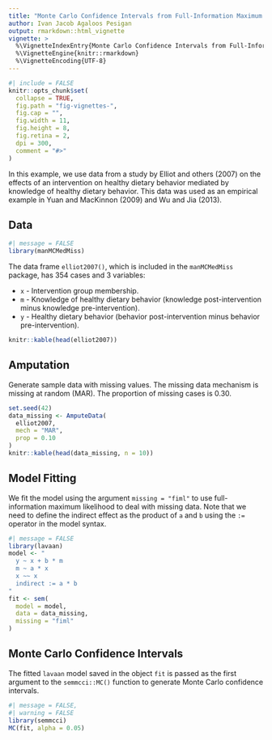 ```yaml
---
title: "Monte Carlo Confidence Intervals from Full-Information Maximum Likelihood Estimates Using the semmcci Package"
author: Ivan Jacob Agaloos Pesigan
output: rmarkdown::html_vignette
vignette: >
  %\VignetteIndexEntry{Monte Carlo Confidence Intervals from Full-Information Maximum Likelihood Estimates Using the semmcci Package}
  %\VignetteEngine{knitr::rmarkdown}
  %\VignetteEncoding{UTF-8}
---
```


```r
#| include = FALSE
knitr::opts_chunk$set(
  collapse = TRUE,
  fig.path = "fig-vignettes-",
  fig.cap = "",
  fig.width = 11,
  fig.height = 8,
  fig.retina = 2,
  dpi = 300,
  comment = "#>"
)
```

In this example, we use data from a study by Elliot and others (2007) on the effects of an intervention on healthy dietary behavior mediated by knowledge of healthy dietary behavior. This data was used as an empirical example in Yuan and MacKinnon (2009) and Wu and Jia (2013).

## Data

```r
#| message = FALSE
library(manMCMedMiss)
```

The data frame `elliot2007()`, which is included in the `manMCMedMiss` package, has 354 cases and 3 variables:

  - `x` - Intervention group membership.
  - `m` - Knowledge of healthy dietary behavior (knowledge post-intervention minus knowledge pre-intervention).
  - `y` - Healthy dietary behavior (behavior post-intervention minus behavior pre-intervention).

```r
knitr::kable(head(elliot2007))
```

## Amputation

Generate sample data with missing values. The missing data mechanism is missing at random (MAR). The proportion of missing cases is 0.30.

```r
set.seed(42)
data_missing <- AmputeData(
  elliot2007,
  mech = "MAR",
  prop = 0.10
)
knitr::kable(head(data_missing, n = 10))
```

## Model Fitting

We fit the model using the argument `missing = "fiml"` to use full-information maximum likelihood to deal with missing data.
Note that we need to define the indirect effect as the product of `a` and `b` using the `:=` operator in the model syntax.

```r
#| message = FALSE
library(lavaan)
model <- "
  y ~ x + b * m
  m ~ a * x
  x ~~ x
  indirect := a * b
"
fit <- sem(
  model = model,
  data = data_missing,
  missing = "fiml"
)
```

## Monte Carlo Confidence Intervals

The fitted `lavaan` model saved in the object `fit` is passed as the first argument to the `semmcci::MC()` function to generate Monte Carlo confidence intervals. 

```r
#| message = FALSE,
#| warning = FALSE
library(semmcci)
MC(fit, alpha = 0.05)
```

